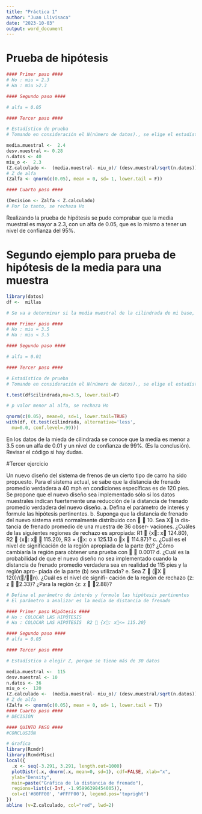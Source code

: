 ```yaml
---
title: "Práctica 1"
author: "Juan Llivisaca"
date: "2023-10-03"
output: word_document
---
```


# Prueba de hipótesis 


```r
#### Primer paso ####
# Ho : miu = 2.3 
# Ha : miu >2.3

#### Segundo paso ####

# alfa = 0.05

#### Tercer paso ####

# Estadístico de prueba 
# Tomando en consideración el N(número de datos)., se elige el estadístico Z

media.muestral <-  2.4
desv.muestral <- 0.28
n.datos <- 40
miu_o <-  2.3
(Z.calculado <-  (media.muestral- miu_o)/ (desv.muestral/sqrt(n.datos)))
# Z de alfa 
(Zalfa <- qnorm(c(0.05), mean = 0, sd= 1, lower.tail = F))

#### Cuarto paso ####

(Decision <- Zalfa < Z.calculado)
# Por lo tanto, se rechaza Ho


```
Realizando la prueba de hipótesis se pudo comprabar que la media muestral es mayor a 2.3, con un alfa de 0.05, que es lo mismo a tener un nivel de confianza del 95%.

# Segundo ejemplo para prueba de hipótesis de la media para una muestra

```r

library(datos)
df <-  millas

# Se va a determinar si la media muestral de la cilindrada de mi base, es inferior a 3.5 

#### Primer paso ####
# Ho : miu = 3.5 
# Ha : miu < 3.5

#### Segundo paso ####

# alfa = 0.01

#### Tercer paso ####

# Estadístico de prueba 
# Tomando en consideración el N(número de datos)., se elige el estadístico Z

t.test(df$cilindrada,mu=3.5, lower.tail=F)

# p valor menor al alfa, se rechaza Ho 

```

```r
qnorm(c(0.05), mean=0, sd=1, lower.tail=TRUE)
with(df, (t.test(cilindrada, alternative='less', 
  mu=0.0, conf.level=.99)))

```

En los datos de la mieda de cilindrada se conoce que la media es menor a 3.5 con un alfa de 0.01 y un nivel de confianza de 99%. (Es la conclusión). Revisar el código si hay dudas.

#Tercer ejercicio

Un nuevo diseño del sistema de frenos de un cierto tipo de carro ha sido propuesto. Para el sistema actual, se sabe que la distancia de frenado promedio verdadera a 40 mph en condiciones específicas es de 120 pies. Se propone que el nuevo diseño sea implementado sólo si los datos muestrales indican fuertemente una reducción de la distancia de frenado promedio verdadera del nuevo diseño.
a. Defina el parámetro de interés y formule las hipótesis
pertinentes.
b. Suponga que la distancia de frenado del nuevo sistema
está normalmente distribuido con   10. Sea X la dis-
tancia de frenado promedio de una muestra de 36 obser-
vaciones. ¿Cuáles de las siguientes regiones de rechazo
es apropiada: R1  {x: x  124.80}, R2  {x: x 
115.20}, R3 = {x: o x  125.13 o x  114.87}?
c. ¿Cuál es el nivel de significación de la región apropiada
de la parte (b)? ¿Cómo cambiaría la región para obtener
una prueba con   0.001?
d. ¿Cuál es la probabilidad de que el nuevo diseño no sea
implementado cuando la distancia de frenado promedio
verdadera sea en realidad de 115 pies y la región apro-
piada de la parte (b) sea utilizada? 
e. Sea Z  (X  120)/(/n). ¿Cuál es el nivel de signifi-
cación de la región de rechazo {z: z  2.33}? ¿Para la
región {z: z  2.88}? 
```r
# Defina el parámetro de interés y formule las hipótesis pertinentes
# El parámetro a analizar es la media de distancia de frenado 

#### Primer paso Hipótesis ####
# Ho : COLOCAR LAS HIPÓTESIS
# Ha : COLOCAR LAS HIPÓTESIS  R2  {x: x<= 115.20}

#### Segundo paso ####
# alfa = 0.05 

#### Tercer paso ####

# Estadístico a elegir Z, porque se tiene más de 30 datos

media.muestral <-  115
desv.muestral <- 10
n.datos <- 36
miu_o <-  120
(Z.calculado <-  (media.muestral- miu_o)/ (desv.muestral/sqrt(n.datos)))
# Z de alfa 
(Zalfa <- qnorm(c(0.05), mean = 0, sd= 1, lower.tail = T))
#### Cuarto paso ####
# DECISIÓN 

#### QUINTO PASO ####
#CONCLUSIÓN

```
```r
# Grafica
library(Rcmdr)
library(RcmdrMisc)
local({
  .x <- seq(-3.291, 3.291, length.out=1000)  
  plotDistr(.x, dnorm(.x, mean=0, sd=1), cdf=FALSE, xlab="x", 
  ylab="Density", 
  main=paste("Gráfica de la distancia de frenado"), 
  regions=list(c(-Inf, -1.95996398454005)), 
  col=c('#80FF00', '#FFFF00'), legend.pos='topright')
})
abline (v=Z.calculado, col="red", lwd=2)


```


